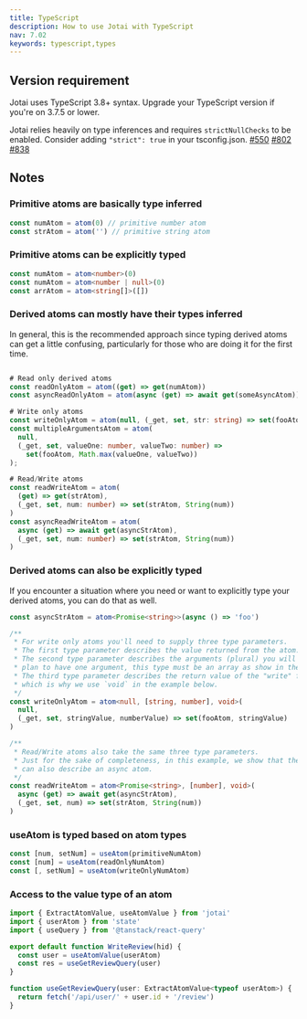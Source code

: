 ```yaml
---
title: TypeScript
description: How to use Jotai with TypeScript
nav: 7.02
keywords: typescript,types
---
```


## Version requirement

Jotai uses TypeScript 3.8+ syntax. Upgrade your TypeScript version if you're on 3.7.5 or lower.

Jotai relies heavily on type inferences and requires `strictNullChecks` to be enabled. Consider adding `"strict": true` in your tsconfig.json.
[#550](https://github.com/pmndrs/jotai/issues/550)
[#802](https://github.com/pmndrs/jotai/issues/802)
[#838](https://github.com/pmndrs/jotai/issues/838)

## Notes

### Primitive atoms are basically type inferred

```ts
const numAtom = atom(0) // primitive number atom
const strAtom = atom('') // primitive string atom
```

### Primitive atoms can be explicitly typed

```ts
const numAtom = atom<number>(0)
const numAtom = atom<number | null>(0)
const arrAtom = atom<string[]>([])
```

### Derived atoms can mostly have their types inferred

In general, this is the recommended approach since typing derived
atoms can get a little confusing, particularly for those who are
doing it for the first time.

```ts

# Read only derived atoms
const readOnlyAtom = atom((get) => get(numAtom))
const asyncReadOnlyAtom = atom(async (get) => await get(someAsyncAtom))

# Write only atoms
const writeOnlyAtom = atom(null, (_get, set, str: string) => set(fooAtom, str))
const multipleArgumentsAtom = atom(
  null,
  (_get, set, valueOne: number, valueTwo: number) =>
    set(fooAtom, Math.max(valueOne, valueTwo))
);

# Read/Write atoms
const readWriteAtom = atom(
  (get) => get(strAtom),
  (_get, set, num: number) => set(strAtom, String(num))
)
const asyncReadWriteAtom = atom(
  async (get) => await get(asyncStrAtom),
  (_get, set, num: number) => set(strAtom, String(num))
)
```

### Derived atoms can also be explicitly typed

If you encounter a situation where you need or want to explicitly
type your derived atoms, you can do that as well.

```ts
const asyncStrAtom = atom<Promise<string>>(async () => 'foo')

/**
 * For write only atoms you'll need to supply three type parameters.
 * The first type parameter describes the value returned from the atom. In the following example this is `null`.
 * The second type parameter describes the arguments (plural) you will pass to the "write" function. Even if you only
 * plan to have one argument, this type must be an array as show in the example.
 * The third type parameter describes the return value of the "write" function. Normally, there is no return value,
 * which is why we use `void` in the example below.
 */
const writeOnlyAtom = atom<null, [string, number], void>(
  null,
  (_get, set, stringValue, numberValue) => set(fooAtom, stringValue)
)

/**
 * Read/Write atoms also take the same three type parameters.
 * Just for the sake of completeness, in this example, we show that the first type parameter
 * can also describe an async atom.
 */
const readWriteAtom = atom<Promise<string>, [number], void>(
  async (get) => await get(asyncStrAtom),
  (_get, set, num) => set(strAtom, String(num))
)
```

### useAtom is typed based on atom types

```ts
const [num, setNum] = useAtom(primitiveNumAtom)
const [num] = useAtom(readOnlyNumAtom)
const [, setNum] = useAtom(writeOnlyNumAtom)
```

### Access to the value type of an atom

```ts
import { ExtractAtomValue, useAtomValue } from 'jotai'
import { userAtom } from 'state'
import { useQuery } from '@tanstack/react-query'

export default function WriteReview(hid) {
  const user = useAtomValue(userAtom)
  const res = useGetReviewQuery(user)
}

function useGetReviewQuery(user: ExtractAtomValue<typeof userAtom>) {
  return fetch('/api/user/' + user.id + '/review')
}
```
